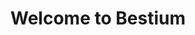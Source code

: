 ---
title: Welcome to Bestium
description: Get started coding and injecting entities with Bestium.
template: splash
hero:
  tagline: Congrats on setting up a new Starlight project!
  image:
    file: ../../assets/houston.webp
  actions:
    - text: Let's go!
      link: start/about-bestium
      icon: right-arrow
---